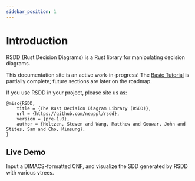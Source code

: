 ```yaml
---
sidebar_position: 1
---
```



# Introduction

RSDD (Rust Decision Diagrams) is a Rust library for manipulating decision diagrams.

This documentation site is an active work-in-progress! The [Basic Tutorial](category/tutorial-basics/) is partially complete; future sections are later on the roadmap.

If you use RSDD in your project, please site us as:

```
@misc{RSDD, 
    title = {The Rust Decision Diagram Library (RSDD)}, 
    url = {https://github.com/neuppl/rsdd}, 
    version = {pre-1.0},
    author = {Holtzen, Steven and Wang, Matthew and Gouwar, John and Stites, Sam and Cho, Minsung},
}
```

## Live Demo

Input a DIMACS-formatted CNF, and visualize the SDD generated by RSDD with various vtrees.

<SDD />
